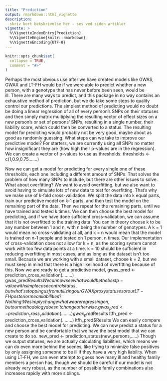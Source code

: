 ```yaml
---
title: "Prediction"
output: rmarkdown::html_vignette
description:
  skriv kort bekskrivelse her - ses ved siden artikler
vignette: >
  %\VignetteIndexEntry{Prediction}
  %\VignetteEngine{knitr::rmarkdown}
  %\VignetteEncoding{UTF-8}
---
```


```r
knitr::opts_chunk$set(
  collapse = TRUE,
  comment = "#>"
)
```

Perhaps the most obvious use after we have created models like GWAS, GWAX and LT-FH would be if we were able to predict whether a new person, with a genotype that has never before been seen, would be ill. There are many ways to predict, and this package in no way contains an exhaustive method of prediction, but we do take some steps to quality control our predictions. The simplest method of predicting would no doubt be doing a linear regression of all of every person’s SNPs on their statuses and then simply matrix multiplying the resulting vector of effect sizes on a new person’s or set of persons’ SNPs, resulting in a single number, their liability score, which could then be converted to a status. The resulting model for predicting would probably not be very good, maybe about as good as randomly guessing. What steps can we take to improve our predictive model? For starters, we are currently using all SNPs no matter how insignificant they are (how high their p-values are in the regression). We can create a vector of p-values to use as thresholds:
thresholds <- c(1,0.9,0.75…….)

Now we can get a model for predicting for every single one of these thresholds, each one including a different amount of SNPs. That solves the problem of how many SNPs to include,  but there are other issues to solve. What about overfitting? We want to avoid overfitting, but we also want to avoid having to simulate lots of new data to test for overfitting. That’s why we make use of k-fold cross-validation. We split the data into k equal parts, train our predictive model on k-1 parts, and then test the model on the remaining part of the data. Then we repeat for the remaining parts, until we have trained and tested k times. We can then choose the best model for predicting, and if we have done sufficient cross-validation, we can assume that it is not overfitted to the training data. You can in theory choose k to be any number between 1 and n, with n being the number of genotypes. A k = 1 would mean no cross-validating at all, and k = n would mean that the model is trained on n-1 people and tested on 1 person, n times. Our implementation of cross-validation does not allow for k = n, as the scoring system cannot work with too few data points at a time. k = 10 should be sufficient in reducing overfitting in most cases, and as long as the dataset isn’t too small. Because we are working with a small dataset, choose k = 2, but we must keep in mind that there is a high likelihood of overfitting because of this. Now we are ready to get a predictive model,
gwas_pred <- prediction_cross_validation(........)
gwas_pred$Results
We can now see what would be the best p-value with simple case control status, but what’s stopping us from utilizing our GWAX proxy statuses or our LT-FH posterior mean liabilities? Nothing! We simply change what we are regressing on, but our methodology doesn’t change otherwise.
gwax_pred <- prediction_cross_validation(........)
gwax_pred$Results
ltfh_pred <- prediction_cross_validation(........)
ltfh_pred$Results
We can easily compare and choose the best model for predicting. We can now predict a status for a new person and be comfortable that we have the best model that we can create to do so. 
new_pred <- prediction_status(new_persons,.....)
Though we output statuses, we are actually calculating liabilities, which means we can do even more behind the scenes, like trying to minimize false positives by only assigning someone to be ill if they have a very high liability. When using LT-FH, we can even attempt to guess how many ill and healthy family members a person has, though we should be careful if our model is not already very robust, as the number of possible family combinations also increases rapidly with more siblings.
